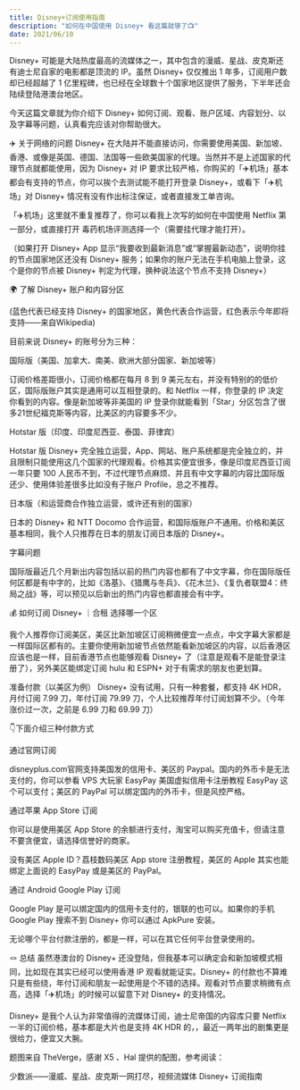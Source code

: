 ```yaml
---
title: Disney+订阅使用指南
description: "如何在中国使用 Disney+ 看这篇就够了📺"
date: 2021/06/10
---
```


Disney+ 可能是大陆热度最高的流媒体之一，其中包含的漫威、星战、皮克斯还有迪士尼自家的电影都是顶流的 IP。虽然 Disney+ 仅仅推出 1 年多，订阅用户数却已经超越了 1 亿里程碑，也已经在全球数十个国家地区提供了服务，下半年还会陆续登陆港澳台地区。

今天这篇文章就为你介绍下 Disney+ 如何订阅、观看、账户区域、内容划分、以及字幕等问题，认真看完应该对你帮助很大。

✈️ 关于网络的问题
Disney+ 在大陆并不能直接访问，你需要使用美国、新加坡、香港、或像是英国、德国、法国等一些欧美国家的代理。当然并不是上述国家的代理节点就都能使用，因为 Disney+ 对 IP 要求比较严格，你购买的「✈️机场」基本都会有支持的节点，你可以挨个去测试能不能打开登录 Disney+，或看下「✈️机场」对 Disney+ 情况有没有作出标注保证，或者直接发工单咨询。

「✈️机场」这里就不重复推荐了，你可以看我上次写的如何在中国使用 Netflix 第一部分，或直接打开 毒药机场评测选择一个（需要挂代理才能打开）。


（如果打开 Disney+ App 显示“我要收到最新消息”或“掌握最新动态”，说明你挂的节点国家地区还没有 Disney+ 服务；如果你的账户无法在手机电脑上登录，这个是你的节点被 Disney+ 判定为代理，换种说法这个节点不支持 Disney+）

🌍 了解 Disney+ 账户和内容分区

(蓝色代表已经支持 Disney+ 的国家地区，黄色代表合作运营，红色表示今年即将支持——来自Wikipedia)

目前来说 Disney+ 的账号分为三种：

国际版（美国、加拿大、南美、欧洲大部分国家、新加坡等）

订阅价格差距很小，订阅价格都在每月 8 到 9 美元左右，并没有特别的的低价区，国际版账户其实是通用可以互相登录的。和 Netflix 一样，你登录的 IP 决定你看到的内容。像是新加坡等非美国的 IP 登录你就能看到「Star」分区包含了很多21世纪福克斯等内容，比美区的内容要多不少。

Hotstar 版（印度、印度尼西亚、泰国、菲律宾）

Hotstar 版 Disney+ 完全独立运营，App、网站、账户系统都是完全独立的，并且限制只能使用这几个国家的代理观看。价格其实便宜很多，像是印度尼西亚订阅一年只要 100 人民币不到，不过代理节点麻烦、并且有中文字幕的内容比国际版还少、使用体验差很多比如没有子账户 Profile，总之不推荐。

日本版（和运营商合作独立运营，或许还有别的国家）

日本的 Disney+ 和 NTT Docomo 合作运营，和国际版账户不通用。价格和美区基本相同，我个人只推荐在日本的朋友订阅日本版的 Disney+。

字幕问题

国际版最近几个月新出内容包括以前的热门内容也都有了中文字幕，你在国际版任何区都是有中字的，比如《洛基》、《猎鹰与冬兵》、《花木兰》、《复仇者联盟4：终局之战》等，可以预见以后新出的热门内容也都直接会有中字。

💰 如何订阅 Disney+ ｜合租
选择哪一个区

我个人推荐你订阅美区，美区比新加坡区订阅稍微便宜一点点，中文字幕大家都是一样国际区都有的。主要你使用新加坡节点依然能看新加坡区的内容，以后香港区应该也是一样，目前香港节点也能够观看 Disney+ 了（注意是观看不是能登录注册了），另外美区能绑定订阅 hulu 和 ESPN+ 对于有需求的朋友也更划算。

准备付款（以美区为例）
Disney+ 没有试用，只有一种套餐，都支持 4K HDR，月付订阅 7.99 刀，年付订阅 79.99 刀，个人比较推荐年付订阅划算不少。（今年涨价过一次，之前是 6.99 刀和 69.99 刀）

👇下面介绍三种付款方式


通过官网订阅

disneyplus.com官网支持美国发的信用卡、美区的 Paypal。国内的外币卡是无法支付的，你可以参看 VPS 大玩家 EasyPay 美国虚拟信用卡注册教程 EasyPay 这个可以支付；美区的 PayPal 可以绑定国内的外币卡，但是风控严格。


通过苹果 App Store 订阅

你可以是使用美区 App Store 的余额进行支付，淘宝可以购买充值卡，但请注意不要贪便宜，请选择信誉好的商家。

没有美区 Apple ID？荔枝数码美区 App store 注册教程，美区的 Apple 其实也能绑定上面说的 EasyPay 或是美区的 PayPal。

通过 Android Google Play 订阅

Google Play 是可以绑定国内的信用卡支付的，银联的也可以。如果你的手机 Google Play 搜索不到 Disney+ 你可以通过 ApkPure 安装。

无论哪个平台付款注册的，都是一样，可以在其它任何平台登录使用的。

🪢 总结
虽然港澳台的 Disney+ 还没登陆，但我基本可以确定会和新加坡模式相同，比如现在其实已经可以使用香港 IP 观看就能证实。Disney+ 的付款也不算难只是有些绕，年付订阅和朋友一起使用是个不错的选择。观看对节点要求稍微有点高，选择「✈️机场」的时候可以留意下对 Disney+ 的支持情况。

Disney+ 是我个人认为非常值得的流媒体订阅，迪士尼帝国的内容库只要 Netflix 一半的订阅价格，基本都是大片也是支持 4K HDR 的，，最近一两年出的剧集更是很给力，便宜又大腕。

题图来自 TheVerge，感谢 X5 、Hal 提供的配图，参考阅读：

少数派——漫威、星战、皮克斯一网打尽，视频流媒体 Disney+ 订阅指南
